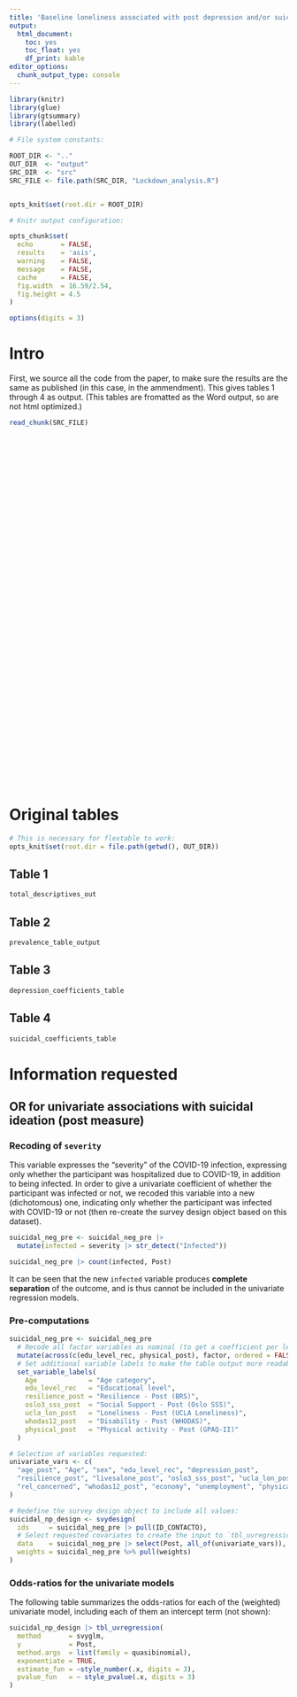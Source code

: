```yaml
---
title: 'Baseline loneliness associated with post depression and/or suicidal ideation'
output:
  html_document:
    toc: yes
    toc_float: yes
    df_print: kable
editor_options: 
  chunk_output_type: console
---
```


```r
library(knitr)
library(glue)
library(gtsummary)
library(labelled)

# File system constants:

ROOT_DIR <- ".."
OUT_DIR  <- "output"
SRC_DIR  <- "src"
SRC_FILE <- file.path(SRC_DIR, "Lockdown_analysis.R")


opts_knit$set(root.dir = ROOT_DIR)

# Knitr output configuration:

opts_chunk$set(
  echo       = FALSE,
  results    = 'asis',
  warning    = FALSE,
  message    = FALSE,
  cache      = FALSE,
  fig.width  = 16.59/2.54,
  fig.height = 4.5
)

options(digits = 3)
```

# Intro

First, we source all the code from the paper, to make sure the results are
the same as published (in this case, in the ammendment).
This gives tables 1 through 4 as output.
(This tables are fromatted as the Word output, so are not html optimized.)

```r
read_chunk(SRC_FILE)
```

```r
```

```r
```

```r
```

```r
```

```r
```

```r
```

```r
```

```r
```

```r
```

```r
```

```r
```

```r
```

```r
```

```r
```

```r
```

```r
```

```r
```

```r
```

```r
```

```r
```

```r
```

```r
```

```r
```

```r
```

```r
```

```r
```

```r
```

```r
```

```r
```

```r
```

```r
```

```r
```

```r
```

```r
```

```r
```

```r
```

```r
```

```r
```

```r
```

```r
```

```r
```

```r
```

```r
```

```r
```

```r
```

```r
```

# Original tables

```r
# This is necessary for flextable to work:
opts_knit$set(root.dir = file.path(getwd(), OUT_DIR))
```

## Table 1

```r
total_descriptives_out
```

## Table 2

```r
prevalence_table_output
```

## Table 3

```r
depression_coefficients_table
```

## Table 4

```r
suicidal_coefficients_table
```

# Information requested

## OR for univariate associations with suicidal ideation (post measure)

### Recoding of `severity`

This variable expresses the "severity" of the COVID-19 infection, expressing
only whether the participant was hospitalized due to COVID-19, in addition to
being infected. In order to give a univariate coefficient of whether the
participant was infected or not, we recoded this variable into a new
(dichotomous) one, indicating only whether the participant was infected with
COVID-19 or not (then re-create the survey design object based on this dataset).

```r
suicidal_neg_pre <- suicidal_neg_pre |>
  mutate(infected = severity |> str_detect("Infected"))

suicidal_neg_pre |> count(infected, Post)
```

It can be seen that the new `infected` variable produces **complete separation**
of the outcome, and is thus cannot be included in the univariate regression
models.

### Pre-computations

```r
suicidal_neg_pre <- suicidal_neg_pre                                       |>
  # Recode all factor variables as nominal (to get a coefficient per level)
  mutate(across(c(edu_level_rec, physical_post), factor, ordered = FALSE)) |>
  # Set additional variable labels to make the table output more readable
  set_variable_labels(
    Age             = "Age category",
    edu_level_rec   = "Educational level",
    resilience_post = "Resilience - Post (BRS)",
    oslo3_sss_post  = "Social Support - Post (Oslo SSS)",
    ucla_lon_post   = "Loneliness - Post (UCLA Loneliness)",
    whodas12_post   = "Disability - Post (WHODAS)",
    physical_post   = "Physical activity - Post (GPAQ-II)"
  )

# Selection of variables requested:
univariate_vars <- c(
  "age_post", "Age", "sex", "edu_level_rec", "depression_post",
  "resilience_post", "livesalone_post", "oslo3_sss_post", "ucla_lon_post",
  "rel_concerned", "whodas12_post", "economy", "unemployment", "physical_post"
)

# Redefine the survey design object to include all values:
suicidal_np_design <- svydesign(
  ids     = suicidal_neg_pre |> pull(ID_CONTACTO),
  # Select requested covariates to create the input to `tbl_uvregression`:
  data    = suicidal_neg_pre |> select(Post, all_of(univariate_vars)),
  weights = suicidal_neg_pre %>% pull(weights)
)
```

### Odds-ratios for the univariate models

The following table summarizes the odds-ratios for each of the (weighted)
univariate model, including each of them an intercept term (not shown):

```r
suicidal_np_design |> tbl_uvregression(
  method       = svyglm,
  y            = Post,
  method.args  = list(family = quasibinomial),
  exponentiate = TRUE,
  estimate_fun = ~style_number(.x, digits = 3),
  pvalue_fun   = ~ style_pvalue(.x, digits = 3)
)
```
